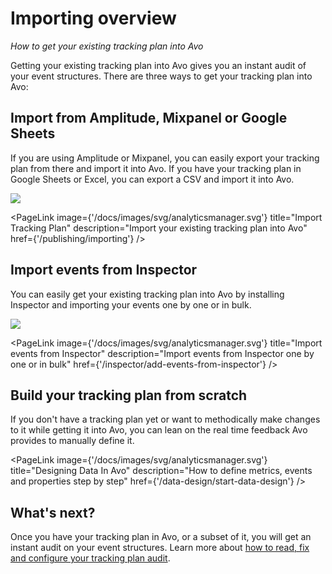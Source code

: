 
# Importing overview

_How to get your existing tracking plan into Avo_

Getting your existing tracking plan into Avo gives you an instant audit of your event structures. There are three ways to get your tracking plan into Avo:

## Import from Amplitude, Mixpanel or Google Sheets

If you are using Amplitude or Mixpanel, you can easily export your tracking plan from there and import it into Avo. If you have your tracking plan in Google Sheets or Excel, you can export a CSV and import it into Avo.

![](/images/audit/import-button.png)

<PageLink
  image={'/docs/images/svg/analyticsmanager.svg'}
  title="Import Tracking Plan"
  description="Import your existing tracking plan into Avo"
  href={'/publishing/importing'}
/>

## Import events from Inspector

You can easily get your existing tracking plan into Avo by installing Inspector and importing your events one by one or in bulk.

![](/images/inspector/add-missing-events.png)

<PageLink
  image={'/docs/images/svg/analyticsmanager.svg'}
  title="Import events from Inspector"
  description="Import events from Inspector one by one or in bulk"
  href={'/inspector/add-events-from-inspector'}
/>

## Build your tracking plan from scratch

If you don't have a tracking plan yet or want to methodically make changes to it while getting it into Avo, you can lean on the real time feedback Avo provides to manually define it.

  <PageLink
    image={'/docs/images/svg/analyticsmanager.svg'}
    title="Designing Data In Avo"
    description="How to define metrics, events and properties step by step"
    href={'/data-design/start-data-design'}
  />

  ## What's next?

  Once you have your tracking plan in Avo, or a subset of it, you will get an instant audit on your event structures. Learn more about [how to read, fix and configure your tracking plan audit](/docs/audit/rules).